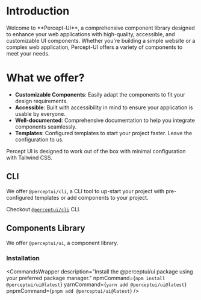 
# Introduction

<p style={{ fontSize: "1.2rem", marginTop: "0px", marginBottom: "2rem" }}>
  Welcome to **Percept-UI**, a comprehensive component library designed to
  enhance your web applications with high-quality, accessible, and customizable
  UI components. Whether you're building a simple website or a complex web
  application, Percept-UI offers a variety of components to meet your needs.
</p>

# What we offer?

- **Customizable Components**: Easily adapt the components to fit your design requirements.
- **Accessible**: Built with accessibility in mind to ensure your application is usable by everyone.
- **Well-documented**: Comprehensive documentation to help you integrate components seamlessly.
- **Templates**: Configured templates to start your project faster. Leave the configuration to us.

Percept UI is designed to work out of the box with minimal configuration with Tailwind CSS.

## CLI

We offer `@perceptui/cli`, a CLI tool to up-start your project with pre-configured templates or add components to your project.

<Callout>Checkout [`@perceptui/cli`](/docs/cli) CLI.</Callout>

## Components Library

We offer `@perceptui/ui`, a component library.

### Installation

<CommandsWrapper
  description="Install the @perceptui/ui package using your preferred package manager."
  npmCommand={`npm install @perceptui/ui@latest`}
  yarnCommand={`yarn add @perceptui/ui@latest`}
  pnpmCommand={`pnpm add @perceptui/ui@latest`}
/>
